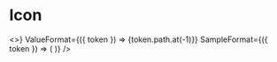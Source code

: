 
<Meta title="Icon" />

# Icon

<Story name="Icon">
  <Grid
    tokens={getTokenGroup(tokens, "asset.icon")}
    NameFormat={() => <></>}
    ValueFormat={({ token }) => <IconValue>{token.path.at(-1)}</IconValue>}
    SampleFormat={({ token }) => (
      <IconSample src={`assets/icons/${token.value}`} />
    )}
  />
</Story>
